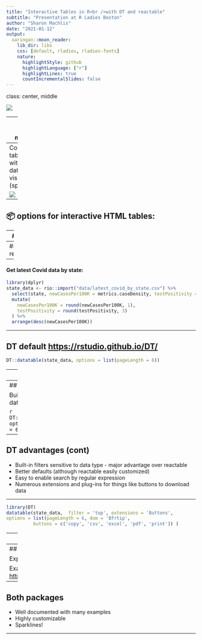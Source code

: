 ```yaml
---
title: "Interactive Tables in R<br />with DT and reactable"
subtitle: "Presentation at R Ladies Boston"
author: "Sharon Machlis"
date: "2021-01-12"
output:
  xaringan::moon_reader:
    lib_dir: libs
    css: [default, rladies, rladies-fonts]
    nature:
      highlightStyle: github
      highlightLanguage: ["r"]
      highlightLines: true
      countIncrementalSlides: false
---
```


class: center, middle

![](img/sqltable.gif)

---
class: center, middle
![](img/binge_table.PNG)

---
Combine table data with mini data visualizations (sparklines):

![](img/covid.gif)
---
## 📦 options for interactive HTML tables:

--
### DT

--
### reactable

---
#### Get latest Covid data by state:

```r
library(dplyr)
state_data <- rio::import("data/latest_covid_by_state.csv") %>%
  select(state, newCasesPer100K = metrics.caseDensity, testPositivity = metrics.testPositivityRatio, lastUpdatedDate) %>%
  mutate(
    newCasesPer100K = round(newCasesPer100K, 1),
    testPositivity = round(testPositivity, 3)
  ) %>%
  arrange(desc(newCasesPer100K))

```

---

## DT default [https://rstudio.github.io/DT/](https://rstudio.github.io/DT/)

```r
DT::datatable(state_data, options = list(pageLength = 6))
```

---
## reactable default

```r
reactable::reactable(state_data)
```

---
## DT advantages

Built-in filters sensitive to data type

```r
DT::datatable(state_data, options = list(pageLength = 6), filter = 'top')
```

---
## DT advantages (cont)

- Built-in filters sensitive to data type - major advantage over reactable
- Better defaults (although reactable easily customized)
- Easy to enable search by regular expression
- Numerous extensions and plug-ins for things like buttons to download data

---

```r
library(DT)
datatable(state_data,  filter = 'top', extensions = 'Buttons', 
options = list(pageLength = 6, dom = 'Bfrtip', 
          buttons = c('copy', 'csv', 'excel', 'pdf', 'print')) )

```

---
## Reactable advantages

Easy to allow user to change column widths
```r
library(reactable)
reactable(state_data, resizable = TRUE, searchable = TRUE)

```

---
## Reactable advantages (cont)

Expandable rows

Example: [http://apps.machlis.com/shiny/nicar20_resources/](http://apps.machlis.com/shiny/nicar20_resources/)

---
## Both packages

- Well documented with many examples
- Highly customizable
- Sparklines!

---











